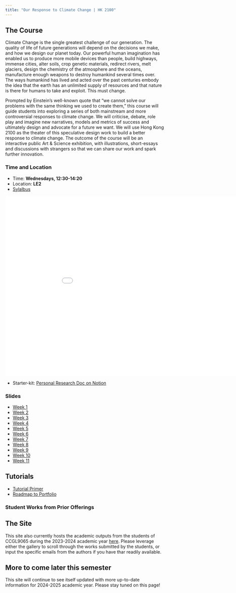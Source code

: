 ```yaml
---
title: "Our Response to Climate Change | HK 2100"
---
```



## The Course

Climate Change is the single greatest challenge of our generation. The quality of life of future generations will depend on the decisions we make, and how we design our planet today. Our powerful human imagination has enabled us to produce more mobile devices than people, build highways, immense cities, alter soils, crop genetic materials, redirect rivers, melt glaciers, design the chemistry of the atmosphere and the oceans, manufacture enough weapons to destroy humankind several times over. The ways humankind has lived and acted over the past centuries embody the idea that the earth has an unlimited supply of resources and that nature is there for humans to take and exploit. This must change.

Prompted by Einstein’s well-known quote that “we cannot solve our problems with the same thinking we used to create them,” this course will guide students into exploring a series of both mainstream and more controversial responses to climate change. We will criticise, debate, role play and imagine new narratives, models and metrics of success and ultimately design and advocate for a future we want. We will use Hong Kong 2100 as the theater of this speculative design work to build a better response to climate change. The outcome of the course will be an interactive public Art & Science exhibition, with illustrations, short-essays and discussions with strangers so that we can share our work and spark further innovation.

### Time and Location

- Time: **Wednesdays, 12:30-14:20**
- Location: **LE2**
- [Sylalbus](data/CCGL9065_2425.pdf)

<!-- <iframe src="https://docs.google.com/presentation/d/e/2PACX-1vQFI36A-cU3WSl4UEkUltCsnsa71z1F7sPDeBQrflVbeE8I0jQb7YcQOGzWNtVqwps-hACEKLrYm6fA/embed?start=false&loop=false&delayms=30000" frameborder="0" width="960" height="569" allowfullscreen="true" mozallowfullscreen="true" webkitallowfullscreen="true"></iframe> -->

```{=html}
<embed src="data/CCGL9065_W1.pdf" width="960" height="569" />
```

- Starter-kit: [Personal Research Doc on Notion](https://lopsided-impulse-a75.notion.site/CCGL9065-Our-Response-to-Climate-Change-Week-1-Us-vs-the-AI-17bd799d0aaa807ebf77f30ec2831e8f?pvs=4)

### Slides
- [Week 1](CCGL9065_W1D.qmd)
- [Week 2](CCGL9065_W2.qmd)
- [Week 3](CCGL9065_W3.qmd)
- [Week 4](CCGL9065_W4.qmd)
- [Week 5](data/W5_Architecture_Cities.pdf)
- [Week 6](CCGL9065_W6.qmd)
- [Week 7](CCGL9065_W7.qmd)
- [Week 8](data/W8.pdf)
- [Week 9](W9.qmd)
- [Week 10](W10.qmd)
- [Week 11](CCGL9065_W11.qmd)

## Tutorials
- [Tutorial Primer](data/tut01.qmd)
- [Roadmap to Portfolio](/data/ccgl_portfolio.pdf)

### Student Works from Prior Offerings


## The Site

This site also currently hosts the academic outputs from the students of CCGL9065 during the 2023-2024 academic year [here](ind.qmd). Please leverage either the gallery to scroll through the works submitted by the students, or input the specific emails from the authors if you have thar readily available. 



## More to come later this semester 
This site will continue to see itself updated with more up-to-date information for 2024-2025 academic year. Please stay tuned on this page!